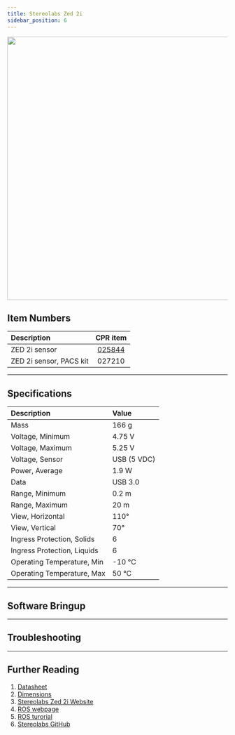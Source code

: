 ```yaml
---
title: Stereolabs Zed 2i
sidebar_position: 6
---
```



<center>
  <img
    src="/img/sensor_images/sensor_stereolabs_zed2i_1.jpg"
    width="600"
  />
</center>

## Item Numbers

| Description             |                         CPR item                         |
| :---------------------- | :------------------------------------------------------: |
| ZED 2i sensor           | [025844](/assets/pdf/clearpath_robotics_025844-TDS1.pdf) |
| ZED 2i sensor, PACS kit |                          027210                          |

---

## Specifications

| Description                 | Value       |
| :-------------------------- | :---------- |
| Mass                        | 166 g       |
| Voltage, Minimum            | 4.75 V      |
| Voltage, Maximum            | 5.25 V      |
| Voltage, Sensor             | USB (5 VDC) |
| Power, Average              | 1.9 W       |
| Data                        | USB 3.0     |
| Range, Minimum              | 0.2 m       |
| Range, Maximum              | 20 m        |
| View, Horizontal            | 110°        |
| View, Vertical              | 70°         |
| Ingress Protection, Solids  | 6           |
| Ingress Protection, Liquids | 6           |
| Operating Temperature, Min  | -10 °C      |
| Operating Temperature, Max  | 50 °C       |

---

## Software Bringup

<SoftwareBringup />

---

## Troubleshooting

<Support />

---

## Further Reading

1.  [Datasheet](/assets/pdf/clearpath_robotics_025844-TDS1.pdf)
2.  [Dimensions](/assets/pdf/clearpath_robotics_025844-TDS2.pdf)
3.  [Stereolabs Zed 2i Website](https://www.stereolabs.com/zed-2i/)
4.  [ROS webpage](http://wiki.ros.org/zed-ros-wrapper)
5.  [ROS turorial](https://www.stereolabs.com/docs/ros/)
6.  [Stereolabs GitHub](https://github.com/stereolabs/zed-ros-wrapper)
